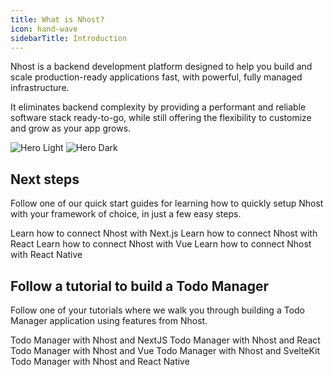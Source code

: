 ```yaml
---
title: What is Nhost?
icon: hand-wave
sidebarTitle: Introduction
---
```


Nhost is a backend development platform designed to help you build and scale production-ready applications fast, with powerful, fully managed infrastructure.

It eliminates backend complexity by providing a performant and reliable software stack ready-to-go, while still offering the flexibility to customize and grow as your app grows.


  <img
    className="block dark:hidden"
    src="/images/nhost-overview-light.svg"
    alt="Hero Light"
  />
  <img
    className="hidden dark:block"
    src="/images/nhost-overview-dark.svg"
    alt="Hero Dark"
  />


## Next steps

Follow one of our quick start guides for learning how to quickly setup Nhost with your framework of choice, in just a few easy steps.

<CardGroup cols={2}>
  <Card
    title="Next.js"
    icon="react"
    href="/getting-started/quickstart/nextjs"
  >
    Learn how to connect Nhost with Next.js
  </Card>
  <Card
    title="React"
    icon="react"
    href="/getting-started/quickstart/react"
  >
    Learn how to connect Nhost with React
  </Card>
  <Card
    title="Vue"
    icon="vuejs"
    href="/getting-started/quickstart/vue"
  >
    Learn how to connect Nhost with Vue
  </Card>
  <Card
    title="React Native"
    icon="mobile-notch"
    href="/getting-started/quickstart/reactnative"
  >
    Learn how to connect Nhost with React Native
  </Card>
</CardGroup>


## Follow a tutorial to build a Todo Manager

Follow one of your tutorials where we walk you through building a Todo Manager application using features from Nhost.

<CardGroup cols={2}>
  <Card
    title="Next.js"
    icon="react"
    href="/getting-started/tutorials/nextjs/1-introduction"
  >
    Todo Manager with Nhost and NextJS
  </Card>
  <Card
    title="React"
    icon="react"
    href="/getting-started/tutorials/react/1-introduction"
  >
    Todo Manager with Nhost and React
  </Card>
  <Card
    title="Vue"
    icon="vuejs"
    href="/getting-started/tutorials/vue/1-introduction"
  >
    Todo Manager with Nhost and Vue
  </Card>
  <Card
    title="Svelte"
    icon="S"
    href="/getting-started/tutorials/svelte/1-introduction"
  >
    Todo Manager with Nhost and SvelteKit
  </Card>
  <Card
    title="React Native"
    icon="mobile-notch"
    href="/getting-started/tutorials/reactnative/1-introduction"
  >
    Todo Manager with Nhost and React Native
  </Card>
</CardGroup>


